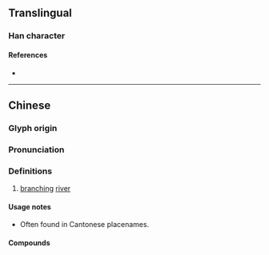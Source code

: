 {{character info}}
==Translingual==

===Han character===
{{Han char|rn=85|rad=水|as=10|sn=13|four=37161|canj=EBCR,XEBCR|ids=⿰氵⿱㓁𢀛}}

====References====
* {{Han ref|kx=0643.241|dkj=18059|hdz=31709.070|uh=6ED8|ud=28376|bh=DE5D|bd=56925}}

----

==Chinese==
{{zh-forms|alt=𬈯,漖}}

===Glyph origin===
{{rfe|zh|weird right-side component; could it be related to 窖?}}

===Pronunciation===
{{zh-pron
|m=jiào
|c=gaau3
|mn-t=ga3
|mc=
|oc=
|cat=pn
}}

===Definitions===
{{zh-hanzi}}

# {{lb|zh|Cantonese|Teochew}} [[branch]]ing [[river]]

====Usage notes====
* Often found in Cantonese placenames.

====Compounds====
{{zh-der|大埔滘|新滘|廈滘|滘西洲|滘口|瀝滘|北滘|滘心|道滘|赤沙滘|茶滘|雙滘|玉滘|馬滘|倫滘|思賢滘|倫教}}

{{attn|zhx-teo|also Teochew? [[s:Page:Dictionary_of_the_Swatow_dialect.djvu/235]]}}